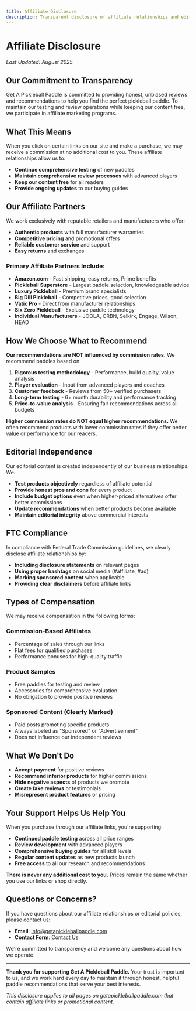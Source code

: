 ```yaml
---
title: Affiliate Disclosure
description: Transparent disclosure of affiliate relationships and editorial policies for Get A Pickleball Paddle.
---
```


# Affiliate Disclosure

*Last Updated: August 2025*

## Our Commitment to Transparency

Get A Pickleball Paddle is committed to providing honest, unbiased reviews and recommendations to help you find the perfect pickleball paddle. To maintain our testing and review operations while keeping our content free, we participate in affiliate marketing programs.

## What This Means

When you click on certain links on our site and make a purchase, we may receive a commission at no additional cost to you. These affiliate relationships allow us to:

- **Continue comprehensive testing** of new paddles
- **Maintain comprehensive review processes** with advanced players
- **Keep our content free** for all readers
- **Provide ongoing updates** to our buying guides

## Our Affiliate Partners

We work exclusively with reputable retailers and manufacturers who offer:
- **Authentic products** with full manufacturer warranties
- **Competitive pricing** and promotional offers
- **Reliable customer service** and support
- **Easy returns** and exchanges

### Primary Affiliate Partners Include:
- **Amazon.com** - Fast shipping, easy returns, Prime benefits
- **Pickleball Superstore** - Largest paddle selection, knowledgeable advice
- **Luxury Pickleball** - Premium brand specialists
- **Big Dill Pickleball** - Competitive prices, good selection
- **Vatic Pro** - Direct from manufacturer relationships
- **Six Zero Pickleball** - Exclusive paddle technology
- **Individual Manufacturers** - JOOLA, CRBN, Selkirk, Engage, Wilson, HEAD

## How We Choose What to Recommend

**Our recommendations are NOT influenced by commission rates.** We recommend paddles based on:

1. **Rigorous testing methodology** - Performance, build quality, value analysis
2. **Player evaluation** - Input from advanced players and coaches
3. **Customer feedback** - Reviews from 50+ verified purchasers
4. **Long-term testing** - 6+ month durability and performance tracking
5. **Price-to-value analysis** - Ensuring fair recommendations across all budgets

**Higher commission rates do NOT equal higher recommendations.** We often recommend products with lower commission rates if they offer better value or performance for our readers.

## Editorial Independence

Our editorial content is created independently of our business relationships. We:

- **Test products objectively** regardless of affiliate potential
- **Provide honest pros and cons** for every product
- **Include budget options** even when higher-priced alternatives offer better commissions
- **Update recommendations** when better products become available
- **Maintain editorial integrity** above commercial interests

## FTC Compliance

In compliance with Federal Trade Commission guidelines, we clearly disclose affiliate relationships by:

- **Including disclosure statements** on relevant pages
- **Using proper hashtags** on social media (#affiliate, #ad)
- **Marking sponsored content** when applicable
- **Providing clear disclaimers** before affiliate links

## Types of Compensation

We may receive compensation in the following forms:

### **Commission-Based Affiliates**
- Percentage of sales through our links
- Flat fees for qualified purchases
- Performance bonuses for high-quality traffic

### **Product Samples**
- Free paddles for testing and review
- Accessories for comprehensive evaluation
- No obligation to provide positive reviews

### **Sponsored Content** (Clearly Marked)
- Paid posts promoting specific products
- Always labeled as "Sponsored" or "Advertisement"
- Does not influence our independent reviews

## What We Don't Do

- **Accept payment** for positive reviews
- **Recommend inferior products** for higher commissions
- **Hide negative aspects** of products we promote
- **Create fake reviews** or testimonials
- **Misrepresent product features** or pricing

## Your Support Helps Us Help You

When you purchase through our affiliate links, you're supporting:

- **Continued paddle testing** across all price ranges
- **Review development** with advanced players
- **Comprehensive buying guides** for all skill levels
- **Regular content updates** as new products launch
- **Free access** to all our research and recommendations

**There is never any additional cost to you.** Prices remain the same whether you use our links or shop directly.

## Questions or Concerns?

If you have questions about our affiliate relationships or editorial policies, please contact us:

- **Email**: info@getapickleballpaddle.com
- **Contact Form**: [Contact Us](/contact)

We're committed to transparency and welcome any questions about how we operate.

---

**Thank you for supporting Get A Pickleball Paddle.** Your trust is important to us, and we work hard every day to maintain it through honest, helpful paddle recommendations that serve your best interests.

*This disclosure applies to all pages on getapickleballpaddle.com that contain affiliate links or promotional content.*